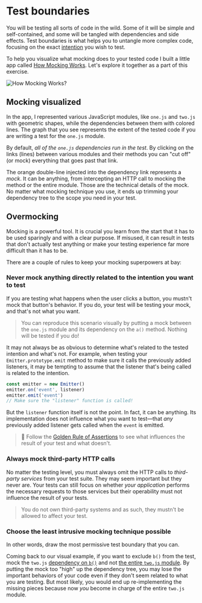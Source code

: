 # Test boundaries

You will be testing all sorts of code in the wild. Some of it will be simple and self-contained, and some will be tangled with dependencies and side effects. Test boundaries is what helps you to untangle more complex code, focusing on the exact [intention](https://www.epicweb.dev/the-true-purpose-of-testing) you wish to test.

To help you visualize what mocking does to your tested code I built a little app called [How Mocking Works](https://howmocking.works). Let's explore it together as a part of this exercise.

![How Mocking Works?](https://howmocking.works/og.jpg)

## Mocking visualized

In the app, I represented various JavaScript modules, like `one.js` and `two.js` with geometric shapes, while the dependencies between them with colored lines. The graph that you see represents the extent of the tested code if you are writing a test for the `one.js` module.

By default, _all of the `one.js` dependencies run in the test_. By clicking on the links (lines) between various modules and their methods you can "cut off" (or mock) everything that goes past that link.

The orange double-line injected into the dependency link represents a _mock_. It can be anything, from intercepting an HTTP call to mocking the method or the entire module. Those are the technical details of the mock. No matter what mocking technique you use, it ends up trimming your dependency tree to the scope you need in your test.

## Overmocking

Mocking is a powerful tool. It is crucial you learn from the start that it has to be used sparingly and with a clear purpose. If misused, it can result in tests that don't actually test anything or make your testing experience far more difficult than it has to be.

There are a couple of rules to keep your mocking superpowers at bay:

### Never mock anything directly related to the intention you want to test

If you are testing what happens when the user clicks a button, you mustn't mock that button's behavior. If you do, your test will be testing your mock, and that's not what you want.

> You can reproduce this scenario visually by putting a mock between the `one.js` module and its dependency on the `a()` method. Nothing will be tested if you do!

It may not always be as obvious to determine what's related to the tested intention and what's not. For example, when testing your `Emitter.prototype.emit` method to make sure it calls the previously added listeners, it may be tempting to assume that the listener that's being called is related to the intention.

```ts
const emitter = new Emitter()
emitter.on('event', listener)
emitter.emit('event')
// Make sure the "listener" function is called!
```

But the `listener` function itself is not the point. In fact, it can be anything. Its implementation does not influence what you want to test—that _any_ previously added listener gets called when the `event` is emitted.

> :scroll: Follow the [Golden Rule of Assertions](https://www.epicweb.dev/the-golden-rule-of-assertions) to see what influences the result of your test and what doesn't.

### Always mock third-party HTTP calls

No matter the testing level, you must always omit the HTTP calls to _third-party services_ from your test suite. They may seem important but they never are. Your tests can still focus on whether _your application_ performs the necessary requests to those services but their operability must not influence the result of your tests.

> You do not own third-party systems and as such, they mustn't be allowed to affect your test.

### Choose the least intrusive mocking technique possible

In other words, draw the most permissive test boundary that you can.

Coming back to our visual example, if you want to exclude `b()` from the test, mock the `two.js` [dependency on `b()`](https://howmocking.works/#7) and not [the entire `two.js` module](https://howmocking.works/#2). By putting the mock too "high" up the dependency tree, you may lose the important behaviors of your code even if they don't seem related to what you are testing. But most likely, you would end up re-implementing the missing pieces because now _you_ become in charge of the entire `two.js` module.
